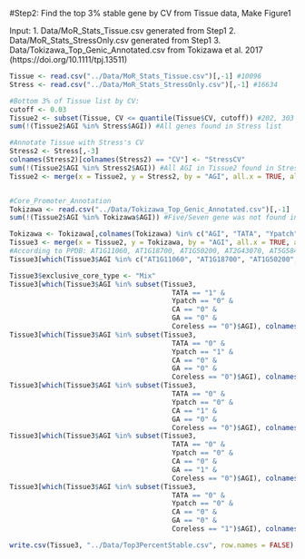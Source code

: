 #Step2: Find the top 3% stable gene by CV from Tissue data, Make Figure1

Input:
  1. Data/MoR_Stats_Tissue.csv generated from Step1
  2. Data/MoR_Stats_StressOnly.csv generated from Step1
  3. Data/Tokizawa_Top_Genic_Annotated.csv from Tokizawa et al. 2017 (https://doi.org/10.1111/tpj.13511)

```r
Tissue <- read.csv("../Data/MoR_Stats_Tissue.csv")[,-1] #10096
Stress <- read.csv("../Data/MoR_Stats_StressOnly.csv")[,-1] #16634

#Bottom 3% of Tissue list by CV:
cutoff <- 0.03
Tissue2 <- subset(Tissue, CV <= quantile(Tissue$CV, cutoff)) #202, 303
sum(!(Tissue2$AGI %in% Stress$AGI)) #All genes found in Stress list

#Annotate Tissue with Stress's CV
Stress2 <- Stress[,-3]
colnames(Stress2)[colnames(Stress2) == "CV"] <- "StressCV"
sum(!(Tissue2$AGI %in% Stress2$AGI)) #All AGI in Tissue2 found in Stress2!
Tissue2 <- merge(x = Tissue2, y = Stress2, by = "AGI", all.x = TRUE, all.y = FALSE)


#Core_Promoter_Annotation
Tokizawa <- read.csv("../Data/Tokizawa_Top_Genic_Annotated.csv")[,-1]
sum(!(Tissue2$AGI %in% Tokizawa$AGI)) #Five/Seven gene was not found in Tokizawa list, manually search for them in ppdb

Tokizawa <- Tokizawa[,colnames(Tokizawa) %in% c("AGI", "TATA", "Ypatch", "CA", "GA", "Coreless")]
Tissue3 <- merge(x = Tissue2, y = Tokizawa, by = "AGI", all.x = TRUE, all.y = FALSE)
#According to PPDB: AT1G11060, AT1G18700, AT1G50200, AT2G43070, AT5G58450 = Coreless
Tissue3[which(Tissue3$AGI %in% c("AT1G11060", "AT1G18700", "AT1G50200", "AT2G43070", "AT5G58450")), colnames(Tissue3) %in% c("TATA", "Ypatch", "CA", "GA", "Coreless")] <- c(rep(0,20), rep(1, 5)) 

Tissue3$exclusive_core_type <- "Mix"
Tissue3[which(Tissue3$AGI %in% subset(Tissue3, 
                                        TATA == "1" & 
                                        Ypatch == "0" & 
                                        CA == "0" & 
                                        GA == "0" & 
                                        Coreless == "0")$AGI), colnames(Tissue3) == "exclusive_core_type"] <- "TATA"
Tissue3[which(Tissue3$AGI %in% subset(Tissue3, 
                                        TATA == "0" & 
                                        Ypatch == "1" & 
                                        CA == "0" & 
                                        GA == "0" & 
                                        Coreless == "0")$AGI), colnames(Tissue3) == "exclusive_core_type"] <- "YPatch"
Tissue3[which(Tissue3$AGI %in% subset(Tissue3, 
                                        TATA == "0" & 
                                        Ypatch == "0" & 
                                        CA == "1" & 
                                        GA == "0" & 
                                        Coreless == "0")$AGI), colnames(Tissue3) == "exclusive_core_type"] <- "CA"
Tissue3[which(Tissue3$AGI %in% subset(Tissue3, 
                                        TATA == "0" & 
                                        Ypatch == "0" & 
                                        CA == "0" & 
                                        GA == "1" & 
                                        Coreless == "0")$AGI), colnames(Tissue3) == "exclusive_core_type"] <- "GA"
Tissue3[which(Tissue3$AGI %in% subset(Tissue3, 
                                        TATA == "0" & 
                                        Ypatch == "0" & 
                                        CA == "0" & 
                                        GA == "0" & 
                                        Coreless == "1")$AGI), colnames(Tissue3) == "exclusive_core_type"] <- "Coreless"

write.csv(Tissue3, "../Data/Top3PercentStable.csv", row.names = FALSE)
```

